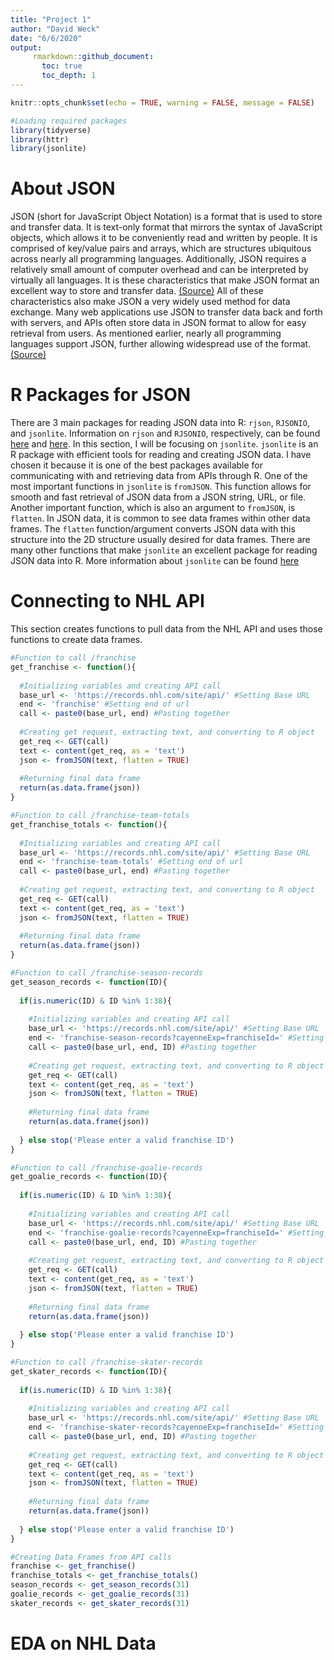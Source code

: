 ```yaml
---
title: "Project 1"
author: "David Weck"
date: "6/6/2020"
output:
     rmarkdown::github_document:
       toc: true
       toc_depth: 1
---
```


```r
knitr::opts_chunk$set(echo = TRUE, warning = FALSE, message = FALSE)

#Loading required packages
library(tidyverse)
library(httr)
library(jsonlite)
```

# About JSON  
  
JSON (short for JavaScript Object Notation) is a format that is used to store and transfer data. It is text-only format that mirrors the syntax of JavaScript objects, which allows it to be conveniently read and written by people. It is comprised of key/value pairs and arrays, which are structures ubiquitous across nearly all programming languages. Additionally, JSON requires a relatively small amount of computer overhead and can be interpreted by virtually all languages. It is these characteristics that make JSON format an excellent way to store and transfer data. [(Source)](https://www.json.org/json-en.html) All of these characteristics also make JSON a very widely used method for data exchange. Many web applications use JSON to transfer data back and forth with servers, and APIs often store data in JSON format to allow for easy retrieval from users. As mentioned earlier, nearly all programming languages support JSON, further allowing widespread use of the format. [(Source)](https://www.tutorialspoint.com/json/json_overview.htm)
  
# R Packages for JSON  
  
There are 3 main packages for reading JSON data into R: `rjson`, `RJSONIO`, and `jsonlite`. Information on `rjson` and `RJSONIO`, respectively, can be found [here](https://cran.r-project.org/web/packages/rjson/rjson.pdf) and [here](https://cran.r-project.org/web/packages/RJSONIO/RJSONIO.pdf). In this section, I will be focusing on `jsonlite`. `jsonlite` is an R package with efficient tools for reading and creating JSON data. I have chosen it because it is one of the best packages available for communicating with and retrieving data from APIs through R. One of the most important functions in `jsonlite` is `fromJSON`. This function allows for smooth and fast retrieval of JSON data from a JSON string, URL, or file. Another important function, which is also an argument to `fromJSON`, is `flatten`. In JSON data, it is common to see data frames within other data frames. The `flatten` function/argument converts JSON data with this structure into the 2D structure usually desired for data frames. There are many other functions that make `jsonlite` an excellent package for reading JSON data into R. More information about `jsonlite` can be found [here](https://cran.r-project.org/web/packages/jsonlite/jsonlite.pdf)
  
# Connecting to NHL API  
  
This section creates functions to pull data from the NHL API and uses those functions to create data frames.  
  
```r

#Function to call /franchise
get_franchise <- function(){
  
  #Initializing variables and creating API call
  base_url <- 'https://records.nhl.com/site/api/' #Setting Base URL
  end <- 'franchise' #Setting end of url
  call <- paste0(base_url, end) #Pasting together
  
  #Creating get request, extracting text, and converting to R object
  get_req <- GET(call)
  text <- content(get_req, as = 'text')
  json <- fromJSON(text, flatten = TRUE)
  
  #Returning final data frame
  return(as.data.frame(json))
}

```
  
``` r

#Function to call /franchise-team-totals
get_franchise_totals <- function(){
  
  #Initializing variables and creating API call
  base_url <- 'https://records.nhl.com/site/api/' #Setting Base URL
  end <- 'franchise-team-totals' #Setting end of url
  call <- paste0(base_url, end) #Pasting together
  
  #Creating get request, extracting text, and converting to R object
  get_req <- GET(call)
  text <- content(get_req, as = 'text')
  json <- fromJSON(text, flatten = TRUE)
  
  #Returning final data frame
  return(as.data.frame(json))
}

```
  
``` r

#Function to call /franchise-season-records
get_season_records <- function(ID){
  
  if(is.numeric(ID) & ID %in% 1:38){
  
    #Initializing variables and creating API call
    base_url <- 'https://records.nhl.com/site/api/' #Setting Base URL
    end <- 'franchise-season-records?cayenneExp=franchiseId=' #Setting end of url
    call <- paste0(base_url, end, ID) #Pasting together
  
    #Creating get request, extracting text, and converting to R object
    get_req <- GET(call)
    text <- content(get_req, as = 'text')
    json <- fromJSON(text, flatten = TRUE)
  
    #Returning final data frame
    return(as.data.frame(json))
    
  } else stop('Please enter a valid franchise ID')
}

``` 
  
``` r

#Function to call /franchise-goalie-records
get_goalie_records <- function(ID){
  
  if(is.numeric(ID) & ID %in% 1:38){
  
    #Initializing variables and creating API call
    base_url <- 'https://records.nhl.com/site/api/' #Setting Base URL
    end <- 'franchise-goalie-records?cayenneExp=franchiseId=' #Setting end of url
    call <- paste0(base_url, end, ID) #Pasting together
  
    #Creating get request, extracting text, and converting to R object
    get_req <- GET(call)
    text <- content(get_req, as = 'text')
    json <- fromJSON(text, flatten = TRUE)
  
    #Returning final data frame
    return(as.data.frame(json))
    
  } else stop('Please enter a valid franchise ID')
}

```
  
``` r

#Function to call /franchise-skater-records
get_skater_records <- function(ID){
  
  if(is.numeric(ID) & ID %in% 1:38){
  
    #Initializing variables and creating API call
    base_url <- 'https://records.nhl.com/site/api/' #Setting Base URL
    end <- 'franchise-skater-records?cayenneExp=franchiseId=' #Setting end of url
    call <- paste0(base_url, end, ID) #Pasting together
  
    #Creating get request, extracting text, and converting to R object
    get_req <- GET(call)
    text <- content(get_req, as = 'text')
    json <- fromJSON(text, flatten = TRUE)
  
    #Returning final data frame
    return(as.data.frame(json))
    
  } else stop('Please enter a valid franchise ID')
}

```

``` r

#Creating Data Frames from API calls
franchise <- get_franchise()
franchise_totals <- get_franchise_totals()
season_records <- get_season_records(31)
goalie_records <- get_goalie_records(31)
skater_records <- get_skater_records(31)

```
  
# EDA on NHL Data  
